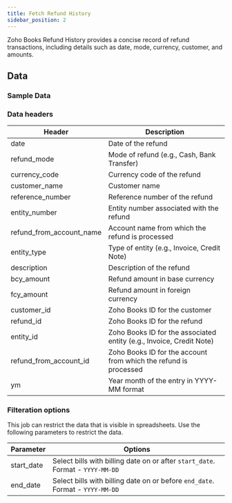 ```yaml
---
title: Fetch Refund History
sidebar_position: 2
---
```





Zoho Books Refund History provides a concise record of refund transactions, including details such as date, mode, currency, customer, and amounts. 
<AddJob
  template="gsheet_zoho_books_db_get_refund_history"
/>


## Data

### Sample Data

<Gsheet
  src="https://docs.google.com/spreadsheets/d/1-gX-uq5YrTW-6gQJYM-mNXitEOfJLTiQCvPtV8CR1Yc/edit#gid=20036559"
/>


### Data headers

| Header                   | Description                                          |
|--------------------------|------------------------------------------------------|
| date                     | Date of the refund                                   |
| refund_mode              | Mode of refund (e.g., Cash, Bank Transfer)            |
| currency_code            | Currency code of the refund                          |
| customer_name            | Customer name                                       |
| reference_number         | Reference number of the refund                       |
| entity_number            | Entity number associated with the refund             |
| refund_from_account_name | Account name from which the refund is processed      |
| entity_type              | Type of entity (e.g., Invoice, Credit Note)          |
| description              | Description of the refund                            |
| bcy_amount               | Refund amount in base currency                       |
| fcy_amount               | Refund amount in foreign currency                    |
| customer_id              | Zoho Books ID for the customer                       |
| refund_id                | Zoho Books ID for the refund                         |
| entity_id                | Zoho Books ID for the associated entity (e.g., Invoice, Credit Note)|
| refund_from_account_id   | Zoho Books ID for the account from which the refund is processed|
| ym                       | Year month of the entry in YYYY-MM format            |




### Filteration options

This job can restrict the data that is visible in spreadsheets. Use the following parameters to restrict the data.

| Parameter | Options |
|----|----|
| start_date | Select bills with billing date on or after `start_date`. Format - `YYYY-MM-DD` |
| end_date | Select bills with billing date on or before `end_date`. Format - `YYYY-MM-DD` |


<!---
## Others

### Similar jobs

Similar sort of data can be achieved by using get accounting transaction job and filtering it by invoice type. 

### Reports that use this job

Here are some of the report templates that use this job: 
-->